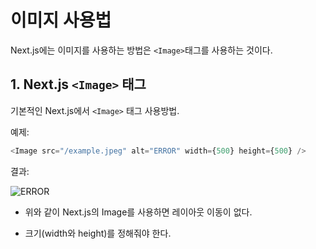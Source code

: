 
# 이미지 사용법

Next.js에는 이미지를 사용하는 방법은 `<Image>`태그를 사용하는 것이다.

## 1. Next.js `<Image>` 태그

기본적인 Next.js에서 `<Image>` 태그 사용방법.

예제:

```js
<Image src="/example.jpeg" alt="ERROR" width={500} height={500} />
```

결과:

<Image src="/example.jpeg" alt="ERROR" width={500} height={500} />

- 위와 같이 Next.js의 Image를 사용하면 레이아웃 이동이 없다.

- 크기(width와 height)를 정해줘야 한다.

